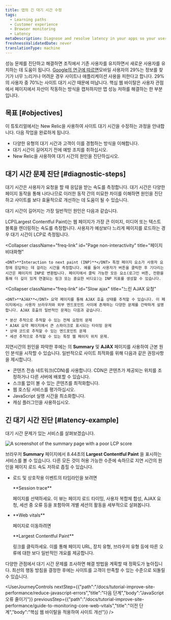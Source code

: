 ```yaml
---
title: 앱의 긴 대기 시간 수정
tags:
  - Learning paths
  - Customer experience
  - Browser monitoring
  - Latency
metaDescription: Diagnose and resolve latency in your apps so your users get the most out of their site experience.
freshnessValidatedDate: never
translationType: machine
---
```


성능 문제를 진단하고 해결하면 조직에서 기존 사용자를 유지하면서 새로운 사용자를 유치하는 데 도움이 됩니다. [Google의 연구에 따르면](https://think.storage.googleapis.com/images/micromoments-guide-to-winning-shift-to-mobile-download.pdf)모바일 사용자의 29%는 정보를 찾기가 너무 느리거나 어려운 경우 사이트나 애플리케이션 사용을 피한다고 합니다. 29%의 사용자 중 70%는 사이트 대기 시간 때문에 떠납니다. 핵심 웹 바이탈은 사용자 관점에서 페이지에서 자산이 작동하는 방식을 캡처하지만 앱 성능 저하를 해결하는 한 부분입니다.

## 목표 [#objectives]

이 튜토리얼에서는 New Relic을 사용하여 사이트 대기 시간을 수정하는 과정을 안내합니다. 다음 작업을 완료하게 됩니다.

* 다양한 유형의 대기 시간과 고객이 이를 경험하는 방식을 이해합니다.
* 대기 시간이 길어지기 전에 예방 조치를 취하십시오.
* New Relic을 사용하여 대기 시간의 원인을 진단하십시오.

## 대기 시간 문제 진단 [#diagnostic-steps]

대기 시간은 사용자가 요청을 할 때 응답을 받는 속도를 측정합니다. 대기 시간은 다양한 페이지 동작을 통해 나타나므로 이러한 동작 간의 미묘한 차이를 이해하면 원인을 진단하고 사이트를 보다 효율적으로 개선하는 데 도움이 될 수 있습니다.

대기 시간이 길어지는 가장 일반적인 원인은 다음과 같습니다.

<CollapserGroup>
  <Collapser
    className="freq-link"
    id="Slow page load"
    title="느린 페이지 로드"
  >
    LCP(Largest Contentful Paint)는 웹 페이지가 가장 큰 이미지, 미디어 또는 텍스트 블록을 렌더링하는 속도를 측정합니다. 사용자가 예상보다 느리게 페이지를 로드하는 경우 대기 시간이 LCP로 측정됩니다.
  </Collapser>

  <Collapser
    className="freq-link"
    id="Page non-interactivity"
    title="페이지 비대화형"
  >
    <DNT>**Interaction to next paint (INP)**</DNT> 특정 페이지 요소가 사용자 요청에 응답하는 데 걸리는 시간을 측정합니다. 예를 들어 사용자가 버튼을 클릭한 후 기다리는 시간은 페이지의 INP로 변환됩니다. 페이지에서 클릭 가능한 모든 요소(로그인 버튼, 전환을 통해 더 깊이 있게 연결되는 링크 또는 중요한 비디오)는 INP 지표를 생성할 수 있습니다.
  </Collapser>

  <Collapser
    className="freq-link"
    id="Slow ajax"
    title="느린 AJAX 요청"
  >
    <DNT>**AJAX**</DNT> 요약 페이지를 통해 AJAX 호출 상태를 추적할 수 있습니다. 이 페이지에서는 사용자 브라우저와 외부 엔드포인트 사이에 존재하는 다양한 문제를 간략하게 설명합니다. AJAX 호출의 일반적인 문제는 다음과 같습니다.

    * 분산 추적으로 추적할 수 있는 전체 요청의 문제
    * AJAX 요약 페이지에서 큰 스파이크로 표시되는 타이밍 문제
    * 상태 코드로 추적할 수 있는 엔드포인트 문제
    * 세션 추적으로 추적할 수 있는 특정 웹 페이지 위치 문제.
  </Collapser>
</CollapserGroup>

지연시간의 원인을 파악한 후에는 <InlinePopover type="browser"/>의 <DNT>**Summary**</DNT> 및 <DNT>**AJAX**</DNT> 페이지를 사용하여 근본 원인 분석을 시작할 수 있습니다. 일반적으로 사이트 최적화를 위해 다음과 같은 권장사항을 제시합니다.

* 콘텐츠 전송 네트워크(CDN)를 사용합니다. CDN은 콘텐츠가 제공되는 위치를 조정하거나 다른 서버에 배포할 수 있습니다.
* 스크롤 없이 볼 수 있는 콘텐츠를 최적화합니다.
* 웹 호스팅 서비스를 평가하십시오.
* JavaScript 실행 시간을 최소화합니다.
* 캐싱 플러그인을 사용하십시오.

## 긴 대기 시간 진단 [#latency-example]

대기 시간 문제가 있는 서비스를 살펴보겠습니다.

<img
  alt="A screenshot of the summary page with a poor LCP score"
  title="Abnormal LCP score"
  src="/images/browser_screenshot-crop_LCP-abnormal.webp"
/>

브라우저 <DNT>**Summary**</DNT> 페이지에서 8.44초의 <DNT>**Largest Contentful Paint**</DNT> 을 표시하는 서비스를 볼 수 있습니다. 다른 모든 것이 허용 가능한 수준에 속하므로 지연 시간의 원인을 페이지 로드 속도 저하로 좁힐 수 있습니다.

* 로드 및 상호작용 이벤트의 타임라인을 보려면

  <DNT>
    **Session trace**
  </DNT>

  페이지를 선택하세요. 이 뷰는 페이지 로드 타이밍, 사용자 복합체 합성, AJAX 요청, 세션 중 오류 등을 포함하여 개별 세션의 활동을 세부적으로 살펴봅니다.

* <DNT>
    **Web vitals**
  </DNT>

  페이지로 이동하려면

  <DNT>
    **Largest Contentful Paint**
  </DNT>

  링크를 클릭하세요. 이를 통해 페이지 URL, 장치 유형, 브라우저 유형 등에 따른 오류에 대한 보다 일반적인 개요를 제공합니다.

다양한 관점에서 대기 시간 문제를 조사하면 해결 방법을 계획할 때 정확도가 높아집니다. 최선의 행동 방침을 결정한 후에는 사이트를 고객이 만족할 수 있는 수준으로 되돌릴 수 있습니다.

<UserJourneyControls
  nextStep={{"path":"/docs/tutorial-improve-site-performance/reduce-javascript-errors","title":"다음 단계","body":"JavaScript 오류 줄이기"}}
  previousStep={{"path":"/docs/tutorial-improve-site-performance/guide-to-monitoring-core-web-vitals","title":"이전 단계","body":"핵심 웹 바이탈을 적용하여 사이트 개선"}}
/>
